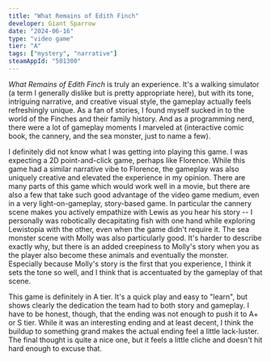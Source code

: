 ```yaml
---
title: "What Remains of Edith Finch"
developer: Giant Sparrow
date: "2024-06-16"
type: "video game"
tier: "A"
tags: ["mystery", "narrative"]
steamAppId: "501300"
---
```


*What Remains of Edith Finch* is truly an experience. It's a walking simulator (a term I generally dislike but is pretty appropriate here), but with its tone, intriguing narrative, and creative visual style, the gameplay actually feels refreshingly unique. As a fan of stories, I found myself sucked in to the world of the Finches and their family history. And as a programming nerd, there were a lot of gameplay moments I marveled at (interactive comic book, the cannery, and the sea monster, just to name a few).

I definitely did not know what I was getting into playing this game. I was expecting a 2D point-and-click game, perhaps like Florence. While this game had a similar narrative vibe to Florence, the gameplay was also uniquely creative and elevated the experience in my opinion. There are many parts of this game which would work well in a movie, but there are also a few that take such good advantage of the video game medium, even in a very light-on-gameplay, story-based game. In particular the cannery scene makes you actively empathize with Lewis as you hear his story -- I personally was robotically decapitating fish with one hand while exploring Lewistopia with the other, even when the game didn't require it. The sea monster scene with Molly was also particularly good. It's harder to describe exactly why, but there is an added creepiness to Molly's story when you as the player also become these animals and eventually the monster. Especially because Molly's story is the first that you experience, I think it sets the tone so well, and I think that is accentuated by the gameplay of that scene.

This game is definitely in A tier. It's a quick play and easy to "learn", but shows clearly the dedication the team had to both story and gameplay. I have to be honest, though, that the ending was not enough to push it to A+ or S tier. While it was an interesting ending and at least decent, I think the buildup to something grand makes the actual ending feel a little lack-luster. The final thought is quite a nice one, but it feels a little cliche and doesn't hit hard enough to excuse that.